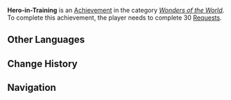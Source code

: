 {{Achievement Infobox
|title        = Hero-in-Training
|id           = 81031
|order id     = 1032
|category     = Wonders of the World
|description  = Complete 30 [[Requests]].
|requirements = 
|primogems    = 20
|tracking     = Tracks the total of completed Requests.
|topic        = Reputation
|set          = Hero-in-Training
|tier         = 3
|tiers_total  = 3
|tier1        = Hero-in-Training (Tier 1)
|tier2        = Hero-in-Training (Tier 2)
|tier3        = Hero-in-Training (Tier 3)
|prev         = Hero-in-Training (Tier 2)
|next         = 
|type         = Exploration
}}
'''Hero-in-Training''' is an [[Achievement]] in the category ''[[Wonders of the World]]''. To complete this achievement, the player needs to complete 30 [[Requests]].
<!--
==Trivia==

==Video Guides==
{{EVT
|video1   = 
|caption1 = 
}}
-->
==Other Languages==
{{Transclude|Hero-in-Training|Other Languages}}

==Change History==
{{Change History|1.1}}
<!--
==References==
{{Reflist}}
-->
==Navigation==
{{Achievement Navbox|Wonders of the World|Exploration}}